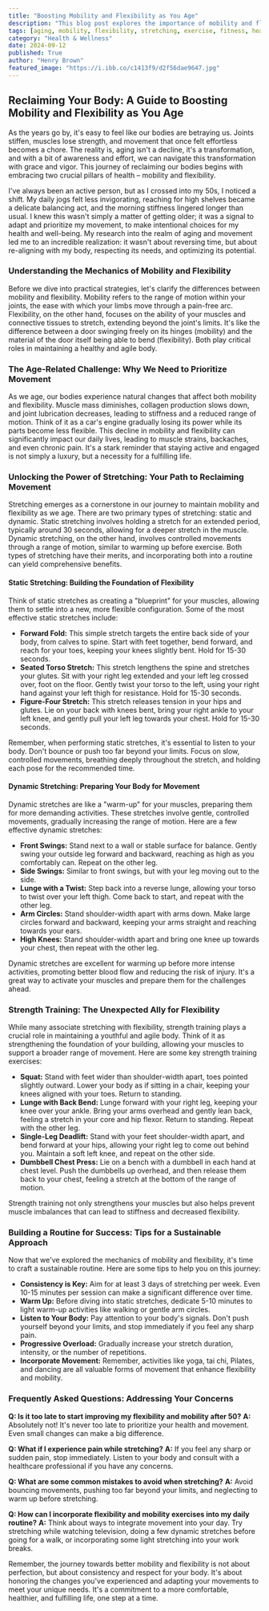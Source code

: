 ```yaml
---
title: "Boosting Mobility and Flexibility as You Age"
description: "This blog post explores the importance of mobility and flexibility as we age, offering practical tips and exercises to improve range of motion, reduce stiffness, and enhance overall well-being. Learn about static and dynamic stretching techniques, strength training exercises, and how to build a sustainable routine for a healthier and more active life."
tags: [aging, mobility, flexibility, stretching, exercise, fitness, health, well-being, strength training, joint health, muscle health, active lifestyle]
category: "Health & Wellness"
date: 2024-09-12
published: True
author: "Henry Brown"
featured_image: "https://i.ibb.co/c1413f9/d2f56dae9647.jpg"
---
```


## Reclaiming Your Body: A Guide to Boosting Mobility and Flexibility as You Age

As the years go by, it's easy to feel like our bodies are betraying us. Joints stiffen, muscles lose strength, and movement that once felt effortless becomes a chore. The reality is, aging isn't a decline, it's a transformation, and with a bit of awareness and effort, we can navigate this transformation with grace and vigor.  This journey of reclaiming our bodies begins with embracing two crucial pillars of health – mobility and flexibility. 

I've always been an active person, but as I crossed into my 50s, I noticed a shift.  My daily jogs felt less invigorating, reaching for high shelves became a delicate balancing act, and the morning stiffness lingered longer than usual.  I knew this wasn't simply a matter of getting older; it was a signal to adapt and prioritize my movement, to make intentional choices for my health and well-being.  My research into the realm of aging and movement led me to an incredible realization:  it wasn't about reversing time, but about re-aligning with my body, respecting its needs, and optimizing its potential.

### Understanding the Mechanics of Mobility and Flexibility

Before we dive into practical strategies, let's clarify the differences between mobility and flexibility.  Mobility refers to the range of motion within your joints, the ease with which your limbs move through a pain-free arc. Flexibility, on the other hand, focuses on the ability of your muscles and connective tissues to stretch, extending beyond the joint's limits.  It's like the difference between a door swinging freely on its hinges (mobility) and the material of the door itself being able to bend (flexibility). Both play critical roles in maintaining a healthy and agile body.

### The Age-Related Challenge: Why We Need to Prioritize Movement

As we age, our bodies experience natural changes that affect both mobility and flexibility. Muscle mass diminishes, collagen production slows down, and joint lubrication decreases, leading to stiffness and a reduced range of motion.  Think of it as a car's engine gradually losing its power while its parts become less flexible.  This decline in mobility and flexibility can significantly impact our daily lives, leading to muscle strains, backaches, and even chronic pain. It's a stark reminder that staying active and engaged is not simply a luxury, but a necessity for a fulfilling life.

###  Unlocking the Power of Stretching: Your Path to Reclaiming Movement

Stretching emerges as a cornerstone in our journey to maintain mobility and flexibility as we age.  There are two primary types of stretching: static and dynamic. Static stretching involves holding a stretch for an extended period, typically around 30 seconds, allowing for a deeper stretch in the muscle. Dynamic stretching, on the other hand, involves controlled movements through a range of motion, similar to warming up before exercise. Both types of stretching have their merits, and incorporating both into a routine can yield comprehensive benefits.

#### Static Stretching:  Building the Foundation of Flexibility

Think of static stretches as creating a "blueprint" for your muscles, allowing them to settle into a new, more flexible configuration.  Some of the most effective static stretches include:

- **Forward Fold:**  This simple stretch targets the entire back side of your body, from calves to spine. Start with feet together, bend forward, and reach for your toes, keeping your knees slightly bent. Hold for 15-30 seconds.
- **Seated Torso Stretch:** This stretch lengthens the spine and stretches your glutes. Sit with your right leg extended and your left leg crossed over, foot on the floor. Gently twist your torso to the left, using your right hand against your left thigh for resistance. Hold for 15-30 seconds.
- **Figure-Four Stretch:**  This stretch releases tension in your hips and glutes. Lie on your back with knees bent, bring your right ankle to your left knee, and gently pull your left leg towards your chest. Hold for 15-30 seconds.

Remember, when performing static stretches, it's essential to listen to your body.  Don't bounce or push too far beyond your limits.  Focus on slow, controlled movements, breathing deeply throughout the stretch, and holding each pose for the recommended time.

#### Dynamic Stretching:  Preparing Your Body for Movement

Dynamic stretches are like a "warm-up" for your muscles, preparing them for more demanding activities.  These stretches involve gentle, controlled movements, gradually increasing the range of motion.  Here are a few effective dynamic stretches:

- **Front Swings:**  Stand next to a wall or stable surface for balance.  Gently swing your outside leg forward and backward, reaching as high as you comfortably can. Repeat on the other leg.
- **Side Swings:** Similar to front swings, but with your leg moving out to the side.
- **Lunge with a Twist:**  Step back into a reverse lunge, allowing your torso to twist over your left thigh. Come back to start, and repeat with the other leg.
- **Arm Circles:** Stand shoulder-width apart with arms down.  Make large circles forward and backward, keeping your arms straight and reaching towards your ears.
- **High Knees:** Stand shoulder-width apart and bring one knee up towards your chest, then repeat with the other leg.

Dynamic stretches are excellent for warming up before more intense activities, promoting better blood flow and reducing the risk of injury.  It's a great way to activate your muscles and prepare them for the challenges ahead.

### Strength Training: The Unexpected Ally for Flexibility

While many associate stretching with flexibility, strength training plays a crucial role in maintaining a youthful and agile body.  Think of it as strengthening the foundation of your building, allowing your muscles to support a broader range of movement.  Here are some key strength training exercises:

- **Squat:** Stand with feet wider than shoulder-width apart, toes pointed slightly outward.  Lower your body as if sitting in a chair, keeping your knees aligned with your toes.  Return to standing. 
- **Lunge with Back Bend:** Lunge forward with your right leg, keeping your knee over your ankle.  Bring your arms overhead and gently lean back, feeling a stretch in your core and hip flexor. Return to standing. Repeat with the other leg.
- **Single-Leg Deadlift:** Stand with your feet shoulder-width apart, and bend forward at your hips, allowing your right leg to come out behind you.  Maintain a soft left knee, and repeat on the other side.
- **Dumbbell Chest Press:**  Lie on a bench with a dumbbell in each hand at chest level.  Push the dumbbells up overhead, and then release them back to your chest, feeling a stretch at the bottom of the range of motion.

Strength training not only strengthens your muscles but also helps prevent muscle imbalances that can lead to stiffness and decreased flexibility. 

###  Building a Routine for Success:  Tips for a Sustainable Approach

Now that we've explored the mechanics of mobility and flexibility, it's time to craft a sustainable routine.  Here are some tips to help you on this journey:

- **Consistency is Key:**  Aim for at least 3 days of stretching per week.  Even 10-15 minutes per session can make a significant difference over time.
- **Warm Up:** Before diving into static stretches, dedicate 5-10 minutes to light warm-up activities like walking or gentle arm circles.
- **Listen to Your Body:**  Pay attention to your body's signals. Don't push yourself beyond your limits, and stop immediately if you feel any sharp pain.
- **Progressive Overload:**  Gradually increase your stretch duration, intensity, or the number of repetitions.
- **Incorporate Movement:** Remember, activities like yoga, tai chi, Pilates, and dancing are all valuable forms of movement that enhance flexibility and mobility.

### Frequently Asked Questions: Addressing Your Concerns

**Q:  Is it too late to start improving my flexibility and mobility after 50?**
**A:**  Absolutely not! It's never too late to prioritize your health and movement. Even small changes can make a big difference.

**Q:  What if I experience pain while stretching?**
**A:**  If you feel any sharp or sudden pain, stop immediately.  Listen to your body and consult with a healthcare professional if you have any concerns.

**Q:  What are some common mistakes to avoid when stretching?**
**A:**  Avoid bouncing movements, pushing too far beyond your limits, and neglecting to warm up before stretching.

**Q:  How can I incorporate flexibility and mobility exercises into my daily routine?**
**A:**  Think about ways to integrate movement into your day.  Try stretching while watching television, doing a few dynamic stretches before going for a walk, or incorporating some light stretching into your work breaks.

Remember, the journey towards better mobility and flexibility is not about perfection, but about consistency and respect for your body. It's about honoring the changes you've experienced and adapting your movements to meet your unique needs.  It's a commitment to a more comfortable, healthier, and fulfilling life, one step at a time.